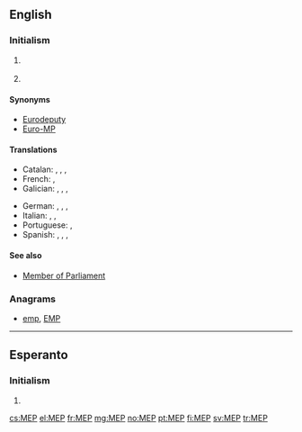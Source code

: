 {{also|mep|mép|мер|мөр}}
==English==

===Initialism===
{{rfc-header|Initialism}}
{{en-initialism}}

# {{label|en|astronomy|US}} {{initialism of|w:Mars Exploration Program|NASA's Mars Exploration Program|lang=en}}
# {{label|en|politics|EU}} {{initialism of|[[member|Member]] of the [[European Parliament]]|lang=en}}

====Synonyms====
*[[Eurodeputy]]
*[[Euro-MP]]

====Translations====
{{trans-top|Member of the European Parliament}}
* Catalan: {{t|ca|eurodiputat|m}}, {{t|ca|eurodiputada|f}}, {{t|ca|europarlamentari|m}}, {{t|ca|europarlamentària|f}}
* French: {{t+|fr|eurodéputé|m}}, {{t+|fr|eurodéputée|f}}
* Galician: {{t|gl|europarlamentario|m}}, {{t|gl|europarlamentaria|f}}, {{t|gl|eurodeputado|m}}, {{t|gl|eurodeputada|f}}
{{trans-mid}}
* German: {{t|de|Europaabgeordneter|m}}, {{t|de|Europaabgeordnete|f}}, {{t|de|EU-Abgeordneter|m}}, {{t+|de|EU-Abgeordnete|f}}
* Italian: {{t|it|europarlamentare|m|f}}, {{t|it|eurodeputato|m}}, {{t|it|eurodeputata|f}}
* Portuguese: {{t+|pt|eurodeputado|m}}, {{t|pt|eurodeputada|f}}
* Spanish: {{t|es|europarlamentario|m}}, {{t|es|europarlamentaria|f}}, {{t|es|eurodiputado|m}}, {{t|es|eurodiputada|f}}
{{trans-bottom}}

====See also====
* [[Member of Parliament]]

===Anagrams===
* [[emp#English|emp]], [[EMP#English|EMP]]

----

==Esperanto==

===Initialism===
{{rfc-header|Initialism}}
{{head|eo|initialism}}
# {{initialism of|lang=eo|malneta enlanda produkto||gross domestic product}}

[[cs:MEP]]
[[el:MEP]]
[[fr:MEP]]
[[mg:MEP]]
[[no:MEP]]
[[pt:MEP]]
[[fi:MEP]]
[[sv:MEP]]
[[tr:MEP]]